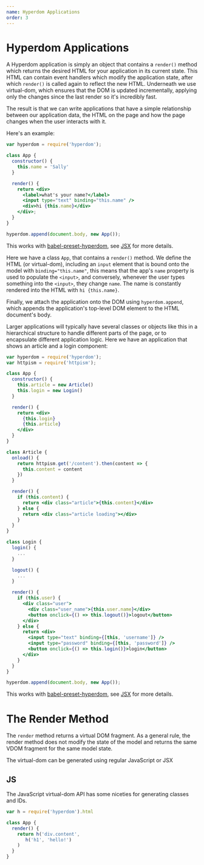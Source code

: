 ```yaml
---
name: Hyperdom Applications
order: 3
---
```


# Hyperdom Applications

A Hyperdom application is simply an object that contains a `render()` method which returns the desired HTML for your application in its current state. This HTML can contain event handlers which modify the application state, after which `render()` is called again to reflect the new HTML. Underneath we use virtual-dom, which ensures that the DOM is updated incrementally, applying only the changes since the last render so it's incredibly fast.

The result is that we can write applications that have a simple relationship between our application data, the HTML on the page and how the page changes when the user interacts with it.

Here's an example:

```jsx
var hyperdom = require('hyperdom');

class App {
  constructor() {
    this.name = 'Sally'
  }

  render() {
    return <div>
      <label>what's your name?</label>
      <input type="text" binding="this.name" />
      <div>hi {this.name}</div>
    </div>;
  }
}

hyperdom.append(document.body, new App());
```

This works with [babel-preset-hyperdom](https://github.com/featurist/babel-preset-hyperdom), see [JSX](#jsx) for more details.

Here we have a class `App`, that contains a `render()` method. We define the HTML (or virtual-dom), including an `input` element that is bound onto the model with `binding="this.name"`, this means that the app's `name` property is used to populate the `<input>`, and conversely, whenever the user types something into the `<input>`, they change `name`. The name is constantly rendered into the HTML with `hi {this.name}`.

Finally, we attach the application onto the DOM using `hyperdom.append`, which appends the application's top-level DOM element to the HTML document's body.

Larger applications will typically have several classes or objects like this in a hierarchical structure to handle different parts of the page, or to encapsulate different application logic. Here we have an application that shows an article and a login component:

```jsx
var hyperdom = require('hyperdom');
var httpism = require('httpism');

class App {
  constructor() {
    this.article = new Article()
    this.login = new Login()
  }

  render() {
    return <div>
      {this.login}
      {this.article}
    </div>
  }
}

class Article {
  onload() {
    return httpism.get('/content').then(content => {
      this.content = content
    })
  }

  render() {
    if (this.content) {
      return <div class="article">{this.content}</div>
    } else {
      return <div class="article loading"></div>
    }
  }
}

class Login {
  login() {
    ...
  }

  logout() {
    ...
  }

  render() {
    if (this.user) {
      <div class="user">
        <div class="user_name">{this.user.name}</div>
        <button onclick={() => this.logout()}>logout</button>
      </div>
    } else {
      return <div>
        <input type="text" binding={[this, 'username']} />
        <input type="password" binding={[this, 'password']} />
        <button onclick={() => this.login()}>login</button>
      </div>
    }
  }
}

hyperdom.append(document.body, new App());
```

This works with [babel-preset-hyperdom](https://github.com/featurist/babel-preset-hyperdom), see [JSX](#jsx) for more details.

# The Render Method

The `render` method returns a virtual DOM fragment. As a general rule, the render method does not modify the state of the model and returns the same VDOM fragment for the same model state.

The virtual-dom can be generated using regular JavaScript or JSX

## JS

The JavaScript virtual-dom API has some niceties for generating classes and IDs.

```js
var h = require('hyperdom').html

class App {
  render() {
    return h('div.content',
  	   h('h1', 'hello!')
    )
  }
}
```
